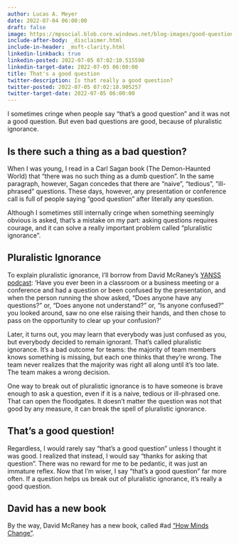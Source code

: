 ```yaml
---
author: Lucas A. Meyer
date: 2022-07-04 06:00:00
draft: false
image: https://mpsocial.blob.core.windows.net/blog-images/good-question.jpg
include-after-body: _disclaimer.html
include-in-header: _msft-clarity.html
linkedin-linkback: true
linkedin-posted: 2022-07-05 07:02:10.515590
linkedin-target-date: 2022-07-05 06:00:00
title: That's a good question
twitter-description: Is that really a good question?
twitter-posted: 2022-07-05 07:02:10.905257
twitter-target-date: 2022-07-05 06:00:00
---
```


I sometimes cringe when people say "that's a good question" and it was not a good question. But even bad questions are good, because of pluralistic ignorance.

## Is there such a thing as a bad question?

When I was young, I read in a Carl Sagan book (The Demon-Haunted World) that "there was no such thing as a dumb question". In the same paragraph, however, Sagan concedes that there are "naive", "tedious", "ill-phrased" questions. These days, however, any presentation or conference call is full of people saying "good question" after literally any question.

Although I sometimes still internally cringe when something seemingly obvious is asked, that's a mistake on my part: asking questions requires courage, and it can solve a really important problem called "pluralistic ignorance".

## Pluralistic Ignorance

To explain pluralistic ignorance, I'll borrow from David McRaney's [YANSS podcast](https://youarenotsosmart.com/2019/07/02/yanss-157-the-psychology-behind-why-people-dont-speak-out-against-and-even-defend-norms-they-secretly-despise/): 'Have you ever been in a classroom or a business meeting or a conference and had a question or been confused by the presentation, and when the person running the show asked, "Does anyone have any questions?" or, "Does anyone not understand?" or, "Is anyone confused?" you looked around, saw no one else raising their hands, and then chose to pass on the opportunity to clear up your confusion?'

Later, it turns out, you may learn that everybody was just confused as you, but everybody decided to remain ignorant. That's called pluralistic ignorance. It's a bad outcome for teams: the majority of team members knows something is missing, but each one thinks that they're wrong. The team never realizes that the majority was right all along until it's too late. The team makes a wrong decision.

One way to break out of pluralistic ignorance is to have someone is brave enough to ask a question, even if it is a naive, tedious or ill-phrased one. That can open the floodgates. It doesn't matter the question was not that good by any measure, it can break the spell of pluralistic ignorance.

## That's a good question!

Regardless, I would rarely say "that's a good question" unless I thought it was good. I realized that instead, I would say "thanks for asking that question". There was no reward for me to be pedantic, it was just an immature reflex. Now that I'm wiser, I say "that's a good question" far more often. If a question helps us break out of pluralistic ignorance, it's really a good question.

## David has a new book

By the way, David McRaney has a new book, called #ad ["How Minds Change"](https://amzn.to/3ngwPtH).

